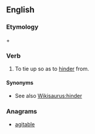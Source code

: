 ==English==

===Etymology===
{{etyl|la}} {{term|lang=la|ab}} + {{term|lang=la|ligatus|tr=past participle of ''[[ligare]]''||to tie}}

===Verb===
{{en-verb|abligat|es}}

# {{obsolete}} To tie up so as to [[hinder]] from.

====Synonyms====
* See also [[Wikisaurus:hinder]]

===Anagrams===
* [[agitable#English|agitable]]